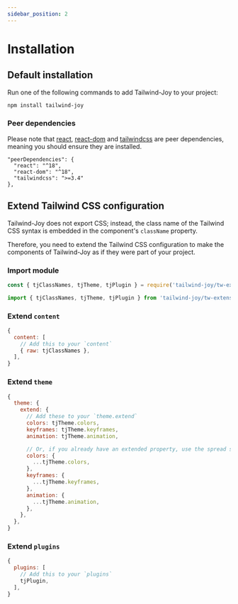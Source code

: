 ```yaml
---
sidebar_position: 2
---
```


# Installation

## Default installation

Run one of the following commands to add Tailwind-Joy to your project:


```bash npm2yarn
npm install tailwind-joy
```

### Peer dependencies

Please note that [react](https://www.npmjs.com/package/react), [react-dom](https://www.npmjs.com/package/react-dom) and [tailwindcss](https://www.npmjs.com/package/tailwindcss) are peer dependencies, meaning you should ensure they are installed.

```
"peerDependencies": {
  "react": "^18",
  "react-dom": "^18",
  "tailwindcss": ">=3.4"
},
```

## Extend Tailwind CSS configuration

Tailwind-Joy does not export CSS; instead, the class name of the Tailwind CSS syntax is embedded in the component's `className` property.

Therefore, you need to extend the Tailwind CSS configuration to make the components of Tailwind-Joy as if they were part of your project.

### Import module

<Tabs>
<TabItem value="CJS">

<!-- prettier-ignore -->
```jsx
const { tjClassNames, tjTheme, tjPlugin } = require('tailwind-joy/tw-extension');
```

</TabItem>
<TabItem value="ESM">

<!-- prettier-ignore -->
```jsx
import { tjClassNames, tjTheme, tjPlugin } from 'tailwind-joy/tw-extension';
```

</TabItem>
</Tabs>

### Extend `content`

```jsx
{
  content: [
    // Add this to your `content`
    { raw: tjClassNames },
  ],
}
```

### Extend `theme`

```jsx
{
  theme: {
    extend: {
      // Add these to your `theme.extend`
      colors: tjTheme.colors,
      keyframes: tjTheme.keyframes,
      animation: tjTheme.animation,

      // Or, if you already have an extended property, use the spread syntax.
      colors: {
        ...tjTheme.colors,
      },
      keyframes: {
        ...tjTheme.keyframes,
      },
      animation: {
        ...tjTheme.animation,
      },
    },
  },
}
```

### Extend `plugins`

```jsx
{
  plugins: [
    // Add this to your `plugins`
    tjPlugin,
  ],
}
```
